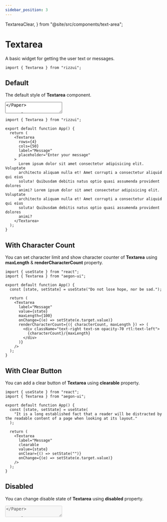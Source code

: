 ```yaml
---
sidebar_position: 3
---
```


  TextareaClear,
} from "@site/src/components/text-area";

# Textarea

A basic widget for getting the user text or messages.

```tsx
import { Textarea } from "rizzui";
```

<div className="mb-20 md:mb-28" />

## Default

The default style of **Textarea** component.

<Paper className="text-gray-1000 block">
  <Textarea label="Message" placeholder="Write you message..." />
</Paper>

```tsx
import { Textarea } from "rizzui";

export default function App() {
  return <Textarea label="Message" placeholder="Write you message..." />;
}
```

<div className="mb-16" />

## Variants

You can change the style of **Textarea** using [**variant**](#textarea-variants) property.

<Paper className="grid grid-cols-1 sm:grid-cols-2 gap-4">
  <Textarea label="Active" variant="active" placeholder="Enter your message" />
  <Textarea label="Flat" variant="flat" placeholder="Enter your message" />
  <Textarea
    label="Outline"
    variant="outline"
    placeholder="Enter your message"
  />
  <Textarea label="Text" variant="text" placeholder="Enter your message" />
</Paper>

```tsx
import { Textarea } from "rizzui";

export default function App() {
  return (
    <>
      <Textarea
        label="Active"
        variant="active"
        placeholder="Enter your message"
      />
      <Textarea label="Flat" variant="flat" placeholder="Enter your message" />
      <Textarea
        label="Outline"
        variant="outline"
        placeholder="Enter your message"
      />
      <Textarea label="Text" variant="text" placeholder="Enter your message" />
    </>
  );
}
```

<div className="mb-16" />

## Sizes

You can change the style of **Textarea** using [**size**](#textarea-sizes) property.

<Paper className="gap-4 flex-row flex-wrap justify-start items-start">
  <Textarea label="Small" placeholder="Enter your message" size="sm" />
  <Textarea label="Default" placeholder="Enter your message" />
  <Textarea label="Large" placeholder="Enter your message" size="lg" />
  <Textarea label="Extra Large" placeholder="Enter your message" size="xl" />
</Paper>

```tsx
import { Textarea } from "rizzui";

export default function App() {
  return (
    <>
      <Textarea label="Small" placeholder="Enter your message" size="sm" />
      <Textarea label="Default" placeholder="Enter your message" />
      <Textarea label="Large" placeholder="Enter your message" size="lg" />
      <Textarea
        label="Extra Large"
        placeholder="Enter your message"
        size="xl"
      />
    </>
  );
}
```

<div className="mb-16" />

## Rounded

You can change the style of **Textarea** using [**rounded**](#textarea-rounded) property.

<Paper className="gap-4 flex-row flex-wrap justify-start items-start">
  <Textarea
    label="Rounded Small"
    placeholder="Enter your message"
    rounded="sm"
    className="w-full sm:w-auto"
  />
  <Textarea
    label="Rounded Default"
    placeholder="Enter your message"
    className="w-full sm:w-auto"
  />
  <Textarea
    label="Rounded Large"
    placeholder="Enter your message"
    rounded="lg"
    className="w-full sm:w-auto"
  />
  <Textarea
    label="Rounded Extra Large"
    placeholder="Enter your message"
    rounded="xl"
    className="w-full sm:w-auto"
  />
  <Textarea
    label="Rounded None"
    placeholder="Enter your message"
    rounded="none"
    className="w-full sm:w-auto"
  />
</Paper>

```tsx
import { Textarea } from "rizzui";

export default function App() {
  return (
    <>
      <Textarea
        label="Rounded Small"
        placeholder="Enter your message"
        rounded="sm"
      />
      <Textarea label="Rounded Default" placeholder="Enter your message" />
      <Textarea
        label="Rounded Large"
        placeholder="Enter your message"
        rounded="lg"
      />
      <Textarea
        label="Rounded Extra Large"
        placeholder="Enter your message"
        rounded="xl"
      />
      <Textarea
        label="Rounded None"
        placeholder="Enter your message"
        rounded="none"
      />
    </>
  );
}
```

<div className="mb-16" />

## Colors

You can change the style of **Textarea** using [**color**](#textarea-colors) property.

<Paper className="gap-4 flex-row flex-wrap justify-start items-start">
  <Textarea
    label="Default"
    variant="flat"
    placeholder="Enter your message"
    className="w-full sm:w-auto"
  />
  <Textarea
    label="Primary"
    variant="flat"
    placeholder="Enter your message"
    color="primary"
    className="w-full sm:w-auto"
  />
  <Textarea
    label="Secondary"
    variant="flat"
    placeholder="Enter your message"
    color="secondary"
    className="w-full sm:w-auto"
  />
  <Textarea
    label="Danger"
    variant="flat"
    placeholder="Enter your message"
    color="danger"
    className="w-full sm:w-auto"
  />
  <Textarea
    label="Info"
    variant="flat"
    placeholder="Enter your message"
    color="info"
    className="w-full sm:w-auto"
  />
  <Textarea
    label="Success"
    variant="flat"
    placeholder="Enter your message"
    color="success"
    className="w-full sm:w-auto"
  />
  <Textarea
    label="Warning"
    variant="flat"
    placeholder="Enter your message"
    color="warning"
    className="w-full sm:w-auto"
  />
</Paper>

```tsx
import { Textarea } from "rizzui";

export default function App() {
  return (
    <>
      <Textarea
        label="Default"
        variant="flat"
        placeholder="Enter your message"
      />
      <Textarea
        label="Primary"
        variant="flat"
        placeholder="Enter your message"
        color="primary"
      />
      <Textarea
        label="Secondary"
        variant="flat"
        placeholder="Enter your message"
        color="secondary"
      />
      <Textarea
        label="Danger"
        variant="flat"
        placeholder="Enter your message"
        color="danger"
      />
      <Textarea
        label="Info"
        variant="flat"
        placeholder="Enter your message"
        color="info"
      />
      <Textarea
        label="Success"
        variant="flat"
        placeholder="Enter your message"
        color="success"
      />
      <Textarea
        label="Warning"
        variant="flat"
        placeholder="Enter your message"
        color="warning"
      />
    </>
  );
}
```

<div className="mb-16" />

## With Custom Rows & Cols

You can change rows and cols of **Textarea** using **rows** & **cols** property.

<Paper className="block">
  <Textarea
    rows={4}
    cols={50}
    label="Message"
    placeholder="Enter your message"
    textareaClassName="overflow-y-auto w-full md:w-auto"
  >
    Lorem ipsum dolor sit amet consectetur adipisicing elit. Voluptate
    architecto aliquam nulla et! Amet corrupti a consectetur aliquid qui eius
    soluta! Quibusdam debitis natus optio quasi assumenda provident dolores
    animi? Lorem ipsum dolor sit amet consectetur adipisicing elit. Voluptate
    architecto aliquam nulla et! Amet corrupti a consectetur aliquid qui eius
    soluta! Quibusdam debitis natus optio quasi assumenda provident dolores
    animi?
  </Textarea>
</Paper>

```tsx
import { Textarea } from "rizzui";

export default function App() {
  return (
    <Textarea
      rows={4}
      cols={50}
      label="Message"
      placeholder="Enter your message"
    >
      Lorem ipsum dolor sit amet consectetur adipisicing elit. Voluptate
      architecto aliquam nulla et! Amet corrupti a consectetur aliquid qui eius
      soluta! Quibusdam debitis natus optio quasi assumenda provident dolores
      animi? Lorem ipsum dolor sit amet consectetur adipisicing elit. Voluptate
      architecto aliquam nulla et! Amet corrupti a consectetur aliquid qui eius
      soluta! Quibusdam debitis natus optio quasi assumenda provident dolores
      animi?
    </Textarea>
  );
}
```

<div className="mb-16" />

## With Character Count

You can set character limit and show character counter of **Textarea** using **maxLength** & **renderCharacterCount** property.

<Paper className="block">
  <TextareaCharacterCount />
</Paper>

```tsx
import { useState } from "react";
import { Textarea } from "aegon-ui";

export default function App() {
  const [state, setState] = useState("Do not lose hope, nor be sad.");

  return (
    <Textarea
      label="Message"
      value={state}
      maxLength={100}
      onChange={(e) => setState(e.target.value)}
      renderCharacterCount={({ characterCount, maxLength }) => (
        <div className="text-right text-sm opacity-70 rtl:text-left">
          {characterCount}/{maxLength}
        </div>
      )}
    />
  );
}
```

<div className="mb-16" />

## With Clear Button

You can add a clear button of **Textarea** using **clearable** property.

<Paper className="block">
  <TextareaClear />
</Paper>

```tsx
import { useState } from "react";
import { Textarea } from "aegon-ui";

export default function App() {
  const [state, setState] = useState(
    "It is a long established fact that a reader will be distracted by the readable content of a page when looking at its layout."
  );

  return (
    <Textarea
      label="Message"
      clearable
      value={state}
      onClear={() => setState("")}
      onChange={(e) => setState(e.target.value)}
    />
  );
}
```

<div className="mb-16" />

## Disabled

You can change disable state of **Textarea** using **disabled** property.

<Paper className="block">
  <Textarea disabled label="Message" placeholder="Enter your message" />
</Paper>

```tsx
import { Textarea } from "rizzui";

export default function App() {
  return <Textarea disabled label="Message" placeholder="Enter your message" />;
}
```

<div className="mb-16" />

## With Helper Text

You can add helper text to **Textarea** using **helperText** property.

<Paper className="block">
  <Textarea
    label="Message"
    placeholder="Enter your message"
    helperText="This is helper text."
  />
</Paper>

```tsx
import { Textarea } from "rizzui";

export default function App() {
  return (
    <Textarea
      label="Message"
      placeholder="Enter your message"
      helperText="This is helper text."
    />
  );
}
```

<div className="mb-16" />

## With Error Message

You can show the validation error message using **error** property.

<Paper className="block">
  <Textarea
    label="Message"
    error="This field is required"
    placeholder="Enter your message"
  />
</Paper>

```tsx
import { Textarea } from "rizzui";

export default function App() {
  return (
    <Textarea
      label="Message"
      error="This field is required"
      placeholder="Enter your message"
    />
  );
}
```

<div className="mb-20" />

## APIs

<hr />

<div className="mb-10" />

### Textarea Props

Here is the API documentation of the Textarea component. And the rest of the props are the same as the original html textarea field. You can use props like **disabled**, **placeholder**, **rows**, **cols**, **maxLength** etc.

<div className="overflow-x-auto">

|        Props         |                               Type                               |                                Description                                |   Default   |
| :------------------: | :--------------------------------------------------------------: | :-----------------------------------------------------------------------: | :---------: |
|        label         |                           `ReactNode`                            |                              Set field label                              |    \_ \_    |
|     placeholder      |                             `string`                             |                                                                           |    \_ \_    |
|       children       |                           `ReactNode`                            |                         Default value in textarea                         |    \_ \_    |
|       variant        |              [TextareaVariants](#textarea-variants)              |                    The variants of the component are:                     | `"outline"` |
|         size         |                 [TextareaSizes](#textarea-sizes)                 | The size of the component. "sm" is equivalent to the dense input styling. | `"DEFAULT"` |
|       rounded        |               [TextareaRounded](#textarea-rounded)               |                         The rounded variants are:                         | `"DEFAULT"` |
|        color         |                [TextareaColors](#textarea-colors)                |                           Change textarea color                           | `"DEFAULT"` |
|       disabled       |                            `boolean`                             |                     Whether the textarea is disabled                      |    \_ \_    |
|      autoFocus       |                            `boolean`                             |                                                                           |    \_ \_    |
|         form         |                             `string`                             |                                                                           |    \_ \_    |
|         name         |                             `string`                             |                                                                           |    \_ \_    |
|        value         |                [TextareaValues](#textarea-values)                |                                                                           |    \_ \_    |
|       onChange       |              [TextareaOnchange](#textarea-onchange)              |                                                                           |    \_ \_    |
|         key          |                           `key` `null`                           |                                                                           |    \_ \_    |
|        error         |                             `string`                             |                    Show error message using this prop                     |    \_ \_    |
|      helperText      |                           `ReactNode`                            |         Add helper text. It could be string or a React component          |    \_ \_    |
|   helperClassName    |                             `string`                             |        This prop allows you to customize the helper message style         |    \_ \_    |
|    errorClassName    |                             `string`                             |         This prop allows you to customize the error message style         |    \_ \_    |
|     autoComplete     |                             `string`                             |                                                                           |    \_ \_    |
|      maxLength       |                             `number`                             |                    Set custom max length of character                     |    \_ \_    |
|      minLength       |                             `number`                             |                                                                           |    \_ \_    |
|       readOnly       |                            `boolean`                             |                                                                           |    \_ \_    |
|       required       |                            `boolean`                             |                                                                           |    \_ \_    |
|      clearable       |                            `boolean`                             |                           add clearable option                            |    \_ \_    |
|       onClear        |               [TextareaOnclear](#textarea-onclear)               |                                clear event                                |    \_ \_    |
|    labelClassName    |                             `string`                             |   Use labelClassName prop to do some addition style for the field label   |    \_ \_    |
|         cols         |                             `number`                             |                              Set custom cols                              |    \_ \_    |
|         rows         |                             `number`                             |                              Set custom rows                              |     `5`     |
|  textareaClassName   |                             `string`                             |            Add custom classes for the input filed extra style             |    \_ \_    |
| renderCharacterCount | [TextareaRenderCharacterCount](#textarea-render-character-count) |                It is the password visibility toggle icon.                 |    \_ \_    |
|       dirName        |                             `string`                             |                                                                           |    \_ \_    |
|         wrap         |                             `string`                             |                                                                           |    \_ \_    |
|         ref          |                    `Ref<HTMLTextAreaElement>`                    |                                                                           |    \_ \_    |

</div>

<div className="mb-10" />

### Textarea Variants

```ts
type TextareaVariants = "flat" | "outline" | "text" | "active";
```

<div className="mb-10" />

### Textarea Sizes

```ts
type TextareaSizes = "sm" | "DEFAULT" | "lg" | "xl";
```

<div className="mb-10" />

### Textarea Rounded

```ts
type TextareaRounded = "sm" | "DEFAULT" | "lg" | "xl" | "none";
```

<div className="mb-10" />

### Textarea Colors

```ts
type TextareaColors =
  | "DEFAULT"
  | "primary"
  | "secondary"
  | "danger"
  | "info"
  | "success"
  | "warning";
```

<div className="mb-10" />

### Textarea Values

```ts
type TextareaValues = "string" | "number" | "readonly string[]";
```

<div className="mb-10" />

### Textarea onChange

```ts
type TextareaOnchange = ChangeEventHandler<HTMLTextAreaElement>;
```

<div className="mb-10" />

### Textarea onClear

```ts
type TextareaOnclear = (event: MouseEvent<Element, MouseEvent>) => void;
```

<div className="mb-10" />

### Textarea Render Character Count

```ts
type TextareaRenderCharacterCount =
  | (({
      characterCount,
      maxLength,
    }: {
      characterCount?: number;
      maxLength?: number;
    }) => ReactNode)
  | undefined;
```
